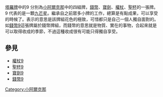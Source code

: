 {{unreferenced|time=2019-03-30T11:37:37+00:00}}
[[塔羅牌|塔羅牌]]中的9 分別為[[小阿爾克那|小阿爾克那]]中的四組牌，[[錢幣_(塔羅牌)|錢幣]]、[[寶劍|寶劍]]、[[權杖|權杖]]、[[聖杯|聖杯]]的一張牌。9 代表的是一顆[[九芒星|九芒星]]。繼承自之前眾多小牌的工作，總算是有點成果，可以享受的時候了。表示的意思是該牌組花色的極致，可惜都只是自己一個人獨自面對的。如[[錢幣9|錢幣9]]這張牌屬於錢幣牌組，而錢幣的意思就是物質、實在的事物，合起來就是可以取得收成的季節，不過這種收成很有可能只得獨自享受。

== 參見 ==
* [[權杖9|權杖9]]
* [[聖杯9|聖杯9]]
* [[寶劍9|寶劍9]]
* [[錢幣9|錢幣9]]

[[Category:小阿爾克那|Category:小阿爾克那]]
{{塔罗牌}}
{{占星学小作品}}